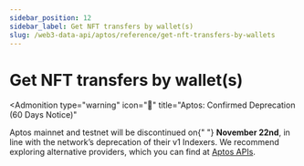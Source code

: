 ```yaml
---
sidebar_position: 12
sidebar_label: Get NFT transfers by wallet(s)
slug: /web3-data-api/aptos/reference/get-nft-transfers-by-wallets
---
```



# Get NFT transfers by wallet(s)


<Admonition
  type="warning"
  icon="🚨"
  title="Aptos: Confirmed Deprecation (60 Days Notice)"
>
  <p>
    Aptos mainnet and testnet will be discontinued on{" "}
    <strong>November 22nd</strong>, in line with the network’s deprecation of
    their v1 Indexers. We recommend exploring alternative providers, which you
    can find at <a href="https://aptos.dev/en/build/apis">Aptos APIs</a>.
  </p>
</Admonition>
<ApiReference {...config["aptos-web3"].getNFTTransfersByWallets} />

